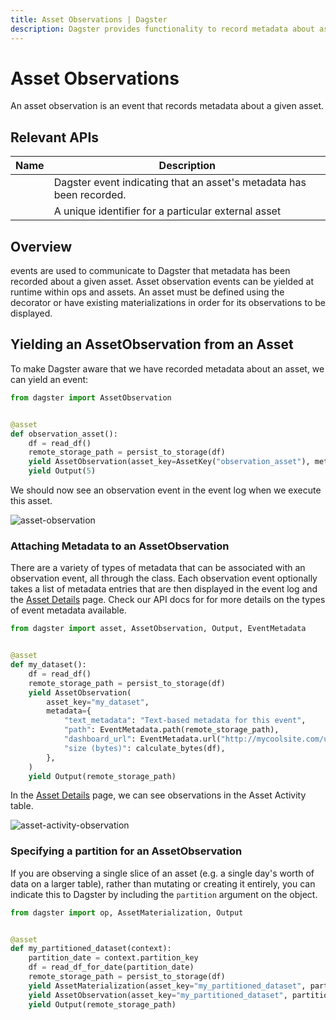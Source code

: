 ```yaml
---
title: Asset Observations | Dagster
description: Dagster provides functionality to record metadata about assets.
---
```


# Asset Observations

An asset observation is an event that records metadata about a given asset.

## Relevant APIs

| Name                                                    | Description                                                          |
| ------------------------------------------------------- | -------------------------------------------------------------------- |
| <PyObject module="dagster" object="AssetObservation" /> | Dagster event indicating that an asset's metadata has been recorded. |
| <PyObject module="dagster" object="AssetKey" />         | A unique identifier for a particular external asset                  |

## Overview

<PyObject module="dagster" object="AssetObservation" /> events are used to communicate to Dagster that metadata has been recorded about a given asset. Asset observation
events can be yielded at runtime within ops and assets. An asset must be defined using the <PyObject object="asset" decorator /> decorator or have existing materializations in order for its
observations to be displayed.

## Yielding an AssetObservation from an Asset

To make Dagster aware that we have recorded metadata about an asset, we can yield an <PyObject module="dagster" object="AssetObservation" /> event:

```python file=/concepts/assets/observations.py startafter=start_observation_asset_marker_0 endbefore=end_observation_asset_marker_0
from dagster import AssetObservation


@asset
def observation_asset():
    df = read_df()
    remote_storage_path = persist_to_storage(df)
    yield AssetObservation(asset_key=AssetKey("observation_asset"), metadata={"num_rows": len(df)})
    yield Output(5)
```

We should now see an observation event in the event log when we execute this asset.

<Image
alt="asset-observation"
src="/images/concepts/assets/asset-observation.png"
width={1417}
height={917}
/>

### Attaching Metadata to an AssetObservation

There are a variety of types of metadata that can be associated with an observation event, all through the <PyObject module="dagster" object="EventMetadataEntry" /> class. Each observation event optionally takes a list of metadata entries that are then displayed in the event log and the [Asset Details](/concepts/dagit/dagit#asset-details) page.
Check our API docs for <PyObject module="dagster" object="EventMetadataEntry" /> for more details on the types of event metadata available.

```python file=concepts/assets/observations.py startafter=start_observation_asset_marker_2 endbefore=end_observation_asset_marker_2
from dagster import asset, AssetObservation, Output, EventMetadata


@asset
def my_dataset():
    df = read_df()
    remote_storage_path = persist_to_storage(df)
    yield AssetObservation(
        asset_key="my_dataset",
        metadata={
            "text_metadata": "Text-based metadata for this event",
            "path": EventMetadata.path(remote_storage_path),
            "dashboard_url": EventMetadata.url("http://mycoolsite.com/url_for_my_data"),
            "size (bytes)": calculate_bytes(df),
        },
    )
    yield Output(remote_storage_path)
```

In the [Asset Details](/concepts/dagit/dagit#asset-details) page, we can see observations in the Asset Activity table.

<Image
alt="asset-activity-observation"
src="/images/concepts/assets/asset-activity-observation.png"
width={1758}
height={1146}
/>

### Specifying a partition for an AssetObservation

If you are observing a single slice of an asset (e.g. a single day's worth of data on a larger table), rather than mutating or creating it entirely, you can indicate this to Dagster by including the `partition` argument on the object.

```python file=/concepts/assets/observations.py startafter=start_partitioned_asset_observation endbefore=end_partitioned_asset_observation
from dagster import op, AssetMaterialization, Output


@asset
def my_partitioned_dataset(context):
    partition_date = context.partition_key
    df = read_df_for_date(partition_date)
    remote_storage_path = persist_to_storage(df)
    yield AssetMaterialization(asset_key="my_partitioned_dataset", partition=partition_date)
    yield AssetObservation(asset_key="my_partitioned_dataset", partition=partition_date)
    yield Output(remote_storage_path)
```
